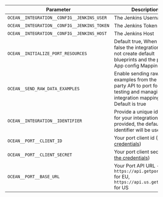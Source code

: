| Parameter                                     | Description                                                                                                        | Required |
| --------------------------------------------- | ------------------------------------------------------------------------------------------------------------------ | -------- |
| `OCEAN__INTEGRATION__CONFIG__JENKINS_USER`    | The Jenkins Username                                                                                               | ✅       |
| `OCEAN__INTEGRATION__CONFIG__JENKINS_TOKEN`   | The Jenkins Token                                                                                                  | ✅       |
| `OCEAN__INTEGRATION__CONFIG__JENKINS_HOST`    | The Jenkins Host                                                                                            | ✅       |
| `OCEAN__INITIALIZE_PORT_RESOURCES`            | Default true, When set to false the integration will not create default blueprints and the port App config Mapping | ❌       |
| `OCEAN__SEND_RAW_DATA_EXAMPLES`               | Enable sending raw data examples from the third party API to port for testing and managing the integration mapping. Default is true                                             | ❌       |
| `OCEAN__INTEGRATION__IDENTIFIER`              | Provide a unique identifier for your integration. If not provided, the default identifier will be used.            | ❌       |
| `OCEAN__PORT__CLIENT_ID`                      | Your port client id ([Get the credentials](https://docs.port.io/build-your-software-catalog/custom-integration/api/#find-your-port-credentials))                                                                                               | ✅       |
| `OCEAN__PORT__CLIENT_SECRET`                  | Your port client secret ([Get the credentials](https://docs.port.io/build-your-software-catalog/custom-integration/api/#find-your-port-credentials))                                                                                        | ✅       |
| `OCEAN__PORT__BASE_URL`                     | Your Port API URL - `https://api.getport.io` for EU, `https://api.us.getport.io` for US                              | ✅       |
